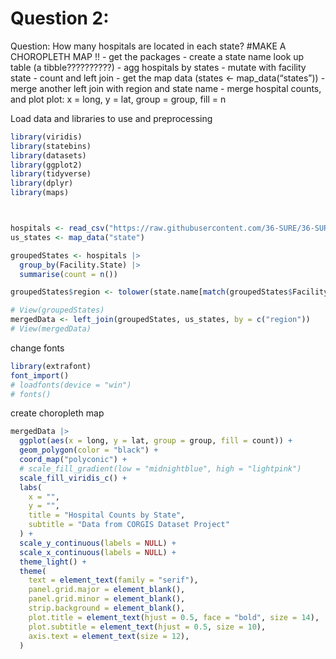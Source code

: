 # Question 2: 

Question: How many hospitals are located in each state?
#MAKE A CHOROPLETH MAP !!
- get the packages
- create a state name look up table (a tibble??????????)
- agg hospitals by states
- mutate with facility state
- count and left join
- get the map data (states <- map_data("states"))
- merge another left join with region and state name
- merge hospital counts, and plot
plot: x = long, y = lat, group = group, fill = n

Load data and libraries to use and preprocessing

```r

library(viridis)
library(statebins)
library(datasets)
library(ggplot2)
library(tidyverse)
library(dplyr)
library(maps)



hospitals <- read_csv("https://raw.githubusercontent.com/36-SURE/36-SURE.github.io/main/data/hospitals.csv")
us_states <- map_data("state")

groupedStates <- hospitals |>
  group_by(Facility.State) |>
  summarise(count = n())

groupedStates$region <- tolower(state.name[match(groupedStates$Facility.State, state.abb)])

# View(groupedStates)
mergedData <- left_join(groupedStates, us_states, by = c("region"))
# View(mergedData)

```
change fonts
```r
library(extrafont)
font_import()
# loadfonts(device = "win")
# fonts()

```



create choropleth map

```r
mergedData |>
  ggplot(aes(x = long, y = lat, group = group, fill = count)) +
  geom_polygon(color = "black") +
  coord_map("polyconic") +
  # scale_fill_gradient(low = "midnightblue", high = "lightpink")
  scale_fill_viridis_c() +
  labs(
    x = "",
    y = "",
    title = "Hospital Counts by State",
    subtitle = "Data from CORGIS Dataset Project"
  ) +
  scale_y_continuous(labels = NULL) +
  scale_x_continuous(labels = NULL) +
  theme_light() +
  theme(
    text = element_text(family = "serif"),
    panel.grid.major = element_blank(),
    panel.grid.minor = element_blank(),
    strip.background = element_blank(),
    plot.title = element_text(hjust = 0.5, face = "bold", size = 14),
    plot.subtitle = element_text(hjust = 0.5, size = 10),
    axis.text = element_text(size = 12),
  )

```

